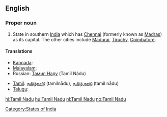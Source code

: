 ==English==
{{wikipedia}}

===Proper noun===
{{en-proper noun|sg=[[Tamil]] Nadu}}

# State in southern [[India]] which has [[Chennai]] (formerly known as [[Madras]]) as its capital. The other cities include [[Madurai]], [[Tiruchy]], [[Coimbatore]].

====Translations====
{{trans-top|state in southern India}}
* [[Kannada]]: {{t|kn|ತಮಿಳ್ ನಾಡು|sc=Knda|xs=Kannada}}
* [[Malayalam]]: {{t|ml|തമിഴ് നാഡു|sc=Mlym|xs=Malayalam}}
*Russian: [[Тамил Наду]] (Tamíl Nádu)
{{trans-mid}}
*[[Tamil]]: [[தமிழ்நாடு]] (tamilnādu), [[தமிழ் நாடு]] (tamil nādu)
* [[Telugu]]: {{t|te|తమిళ్ నాడు}}
{{trans-bottom}}

[[Category:States of India]]

[[hi:Tamil Nadu]]
[[hu:Tamil Nadu]]
[[nl:Tamil Nadu]]
[[no:Tamil Nadu]]